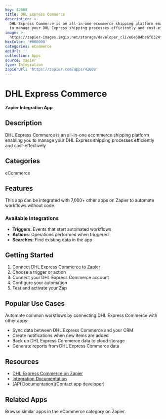 ```yaml
---
key: 42608
title: DHL Express Commerce
description: >-
  DHL Express Commerce is an all-in-one ecommerce shipping platform enabling you
  to manage your DHL Express shipping processes efficiently and cost-effectively
image: >-
  https://zapier-images.imgix.net/storage/developer_cli/e6e684be6f6324f8548ffdcb7be63c49.png?auto=format%2Ccompress&ixlib=python-3.0.0&q=50
hexColor: '#000000'
categories: eCommerce
apiUrl: ''
collection: Apps
source: zapier
type: Integration
zapierUrl: 'https://zapier.com/apps/42608'
---
```

# DHL Express Commerce

**Zapier Integration App**

## Description

DHL Express Commerce is an all-in-one ecommerce shipping platform enabling you to manage your DHL Express shipping processes efficiently and cost-effectively

## Categories

eCommerce

## Features

This app can be integrated with 7,000+ other apps on Zapier to automate workflows without code.

### Available Integrations

- **Triggers**: Events that start automated workflows
- **Actions**: Operations performed when triggered
- **Searches**: Find existing data in the app

## Getting Started

1. [Connect DHL Express Commerce to Zapier](https://zapier.com/apps/42608)
2. Choose a trigger or action
3. Connect your DHL Express Commerce account
4. Configure your automation
5. Test and activate your Zap

## Popular Use Cases

Automate common workflows by connecting DHL Express Commerce with other apps:

- Sync data between DHL Express Commerce and your CRM
- Create notifications when new items are added
- Back up DHL Express Commerce data to cloud storage
- Generate reports from DHL Express Commerce data

## Resources

- [DHL Express Commerce on Zapier](https://zapier.com/apps/42608)
- [Integration Documentation](https://zapier.com/apps/42608/integrations)
- [API Documentation](Contact app developer)

## Related Apps

Browse similar apps in the eCommerce category on Zapier.
